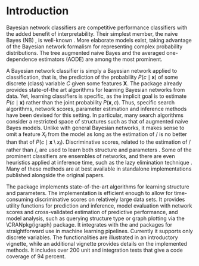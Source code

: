 # Introduction 
\label{sec:introduction} 
Bayesian network classifiers \citep{Bielza14,Friedman1997} are competitive performance classifiers \citep[e.g.,][]{Zaidi2013} with the added benefit of interpretability. Their simplest member, the naive Bayes (NB) \citep{Minsky1961}, is well-known \citep{Hand2001}. More elaborate models exist, taking advantage of the Bayesian network \citep{Pearl1988,Koller2009} formalism for representing complex probability distributions. The tree augmented naive Bayes \citep{Friedman1997} and the averaged one-dependence estimators (AODE) \citep{Webb2005} are among the most prominent. 

A Bayesian network classifier is simply a Bayesian network applied to classification, that is, the prediction of the probability $P(c \mid \mathbf{x})$ of some discrete (class) variable $C$ given some features $\mathbf{X}$. The \CRANpkg{bnlearn} \citep{bnlearn43,scutari2009learning} package already provides state-of-the art algorithms for learning Bayesian networks from data. Yet, learning classifiers is specific, as the implicit goal is to estimate $P(c \mid \mathbf{x})$ rather than the joint probability $P(\mathbf{x}, c)$. Thus, specific search algorithms, network scores, parameter estimation and inference methods have been devised for this setting. In particular, many search algorithms consider a restricted space of structures such as that of augmented naive Bayes \citep{Friedman1997} models. Unlike with general Bayesian networks, it makes sense to omit a feature $X_i$ from the model as long as the estimation of \pcgx/ is no better than that of $P(c\mid \mathbf{x} \setminus x_i)$. Discriminative scores, related to the estimation of \pcgx/ rather than \pcx/, are used to learn both structure \citep{Keogh2002,grossman2004,pernkopf10,carvalho11} and parameters \citep{Zaidi2013,Zaidi2017}. Some of the prominent classifiers \citep{Webb2005} are ensembles of networks, and there are even heuristics applied at inference time, such as the lazy elimination technique \citep{zheng2006efficient}. Many of these methods \citep[e.g.,][]{Dash2002,Zaidi2013,Keogh2002,Pazzani1996} are at best available in standalone implementations published alongside the original papers. 

The \CRANpkg{bnclassify} package implements state-of-the-art algorithms for learning structure and parameters. The implementation is efficient enough to allow for time-consuming discriminative scores on relatively large data sets. It provides utility functions for prediction and inference, model evaluation with network scores and cross-validated estimation of predictive performance, and model analysis, such as querying structure type or graph plotting via the \\CRANpkg{igraph} package. It integrates with the \CRANpkg{caret} \citep{caret6078,Kuhn2008} and \CRANpkg{mlr} \citep{mlr211,Bischl2015} packages for straightforward use in machine learning pipelines. Currently it supports only discrete variables. The functionalities are illustrated in an introductory vignette, while an additional vignette provides details on the implemented methods. It includes over 200 unit and integration tests that give a code coverage of 94 percent\footnote{See \url{https://codecov.io/github/bmihaljevic/bnclassify?branch=master}}. 

<!-- The rest of this paper is structured as follows. Section \ref{sec:bcground} provides background on Bayesian network classifiers. Section \ref{sec:functionalities} describes the implemented functionalities. Section \ref{sec:usage} illustrates usage with a synthetic data set while \rsec{properties} compares the methods' runtime, predictive performance and complexity over multiple data sets. Section \ref{sec:implementation} discusses implementation while Section \ref{sec:relatedsw} briefly surveys related software. Finally, Section \ref{sec:conclusion} concludes and outlines future work.   -->
